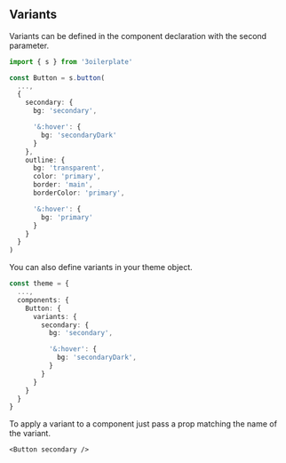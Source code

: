 ## Variants

Variants can be defined in the component declaration with the second parameter.

```ts
import { s } from '3oilerplate'

const Button = s.button(
  ...,
  {
    secondary: {
      bg: 'secondary',

      '&:hover': {
        bg: 'secondaryDark'
      }
    },
    outline: {
      bg: 'transparent',
      color: 'primary',
      border: 'main',
      borderColor: 'primary',

      '&:hover': {
        bg: 'primary'
      }
    }
  }
)
```

You can also define variants in your theme object.

```ts
const theme = {
  ...,
  components: {
    Button: {
      variants: {
        secondary: {
          bg: 'secondary',

          '&:hover': {
            bg: 'secondaryDark',
          }
        }
      }
    }
  }
}
```

To apply a variant to a component just pass a prop matching the name of the variant.

`<Button secondary />`
